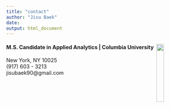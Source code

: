 ```yaml
---
title: "contact"
author: "Jisu Baek"
date: 
output: html_document
---
```


#### <b>M.S. Candidate in Applied Analytics | Columbia University</b> <img src="photo/columbia_sps_logo.png" style="width:20%;" align="right">

New York, NY 10025 <br>
(917) 603 - 3213 <br>
jisubaek90@gmail.com <br>

    

